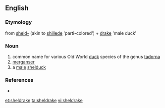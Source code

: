 ==English==

===Etymology===
from {{etyl|enm}} [[sheld-]] (akin to {{etyl|dum}} [[shillede]] 'parti-colored') + [[drake]] 'male duck'

===Noun===
{{en-noun}}

# common name for various Old World [[duck]] species of the genus [[tadorna]]
# [[merganser]]
# a [[male]] [[shelduck]]

===References===
* {{R:Websters}}

[[et:sheldrake]]
[[ta:sheldrake]]
[[vi:sheldrake]]